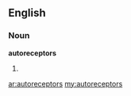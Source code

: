 ==English==

===Noun===
'''autoreceptors'''

# {{plural of|[[autoreceptor]]}}

[[ar:autoreceptors]]
[[my:autoreceptors]]